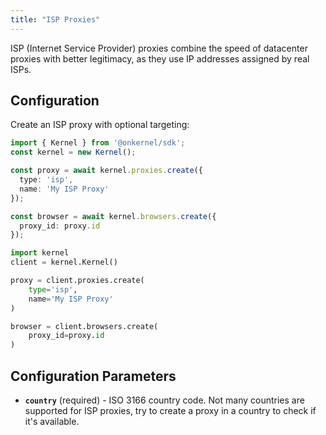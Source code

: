 ```yaml
---
title: "ISP Proxies"
---
```


ISP (Internet Service Provider) proxies combine the speed of datacenter proxies with better legitimacy, as they use IP addresses assigned by real ISPs.

## Configuration

Create an ISP proxy with optional targeting:

<CodeGroup>

```typescript Typescript/Javascript
import { Kernel } from '@onkernel/sdk';
const kernel = new Kernel();

const proxy = await kernel.proxies.create({
  type: 'isp',
  name: 'My ISP Proxy'
});

const browser = await kernel.browsers.create({
  proxy_id: proxy.id
});
```

```Python Python
import kernel
client = kernel.Kernel()

proxy = client.proxies.create(
    type='isp',
    name='My ISP Proxy'
)

browser = client.browsers.create(
    proxy_id=proxy.id
)
```

</CodeGroup>

## Configuration Parameters

- **`country`** (required) - ISO 3166 country code. Not many countries are supported for ISP proxies, try to create a proxy in a country to check if it's available.